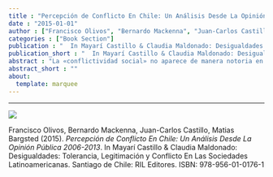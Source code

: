 ```yaml
---
title : "Percepción de Conflicto En Chile: Un Análisis Desde La Opinión Pública 2006-2013"
date : "2015-01-01"
author : ["Francisco Olivos", "Bernardo Mackenna", "Juan-Carlos Castillo", "Matias Bargsted"]
categories : ["Book Section"]
publication : "  In Mayarí Castillo & Claudia Maldonado: Desigualdades: Tolerancia, Legitimación y Conflicto En Las Sociedades Latinoamericanas. Santiago de Chile: RIL Editores. ISBN: 978-956-01-0176-1"
publication_short : "  In Mayarí Castillo & Claudia Maldonado: Desigualdades: Tolerancia, Legitimación y Conflicto En Las Sociedades Latinoamericanas. Santiago de Chile: RIL Editores. ISBN: 978-956-01-0176-1"
abstract : "La «conflictividad social» no aparece de manera notoria en la agenda de la investigación social en Chile sino hasta los últimos años, principalmente asociada a la expresión de demandas ciudadanas en forma de protesta y/o movilizaciones sociales a partir del año 2006. Si bien en el contexto latinoamericano Chile no es catalogado como un país altamente conflictivo, sí ha llamado la atención un aumento en el nivel de violencia que se genera en eventos públicos relacionados con expresión de demandas ciudadanas (UNDP, 2013). Gran parte de los estudios en el área han girado en torno a las características y clasificación de estos eventos y sus participantes (Bellei, Cabalin y Orellana, 2014; Donoso, 2013; Sepúlveda y Villaroel, 2012), así como sobre las posibles consecuencias en términos de cambio social y de una posible crisis de legitimidad de los sistemas políticos y de su capacidad de dar respuesta a la ciudadanía. Sin embargo, un elemento que aún se encuentra ausente en esta agenda de investigación corresponde al análisis de la percepción de distintos tipos de conflicto en Chile y al cambio de estas percepciones en el tiempo. Este aspecto nos parece relevante, dado que la conflictividad percibida de la sociedad podría asociarse no solamente a la presencia de mayores conflictos, sino también a las preferencias, actitudes y valores de los individuos, y posiblemente al lugar que los individuos ocupan en la estructura de estratificación. De esta manera, se abren las siguientes preguntas: ¿en qué medida se percibe conflicto en Chile? ¿Quiénes perciben más o menos conflicto? ¿Cómo ha cambiado la percepción de conflicto en el tiempo? En este escenario, este capítulo tiene dos objetivos principales. Por una parte, mapear el comportamiento de la percepción de conflicto en el Chile contemporáneo (2006-2013), en un contexto de crecientes demandas sociales y alto grado de movilización ciudadana. Y, por otra, presentar explicaciones tentativas a la formación de estas percepciones en Chile. A partir de la Encuesta Nacional Bicentenario, se dispone de una serie de tiempo única que permite documentar la conflictividad percibida de la sociedad chilena y su evolución de acuerdo a distintos clivajes sociales"
abstract_short : ""
about:
  template: marquee
---
```

---
![](https://rileditores.com/internacional/wp-content/uploads/2020/03/9789560101761-1-scaled.jpg)


::: {.callout-note title="How to cite this work"}

Francisco Olivos, Bernardo Mackenna, Juan-Carlos Castillo, Matias Bargsted (2015). *Percepción de Conflicto En Chile: Un Análisis Desde La Opinión Pública 2006-2013*.   In Mayarí Castillo & Claudia Maldonado: Desigualdades: Tolerancia, Legitimación y Conflicto En Las Sociedades Latinoamericanas. Santiago de Chile: RIL Editores. ISBN: 978-956-01-0176-1

:::

